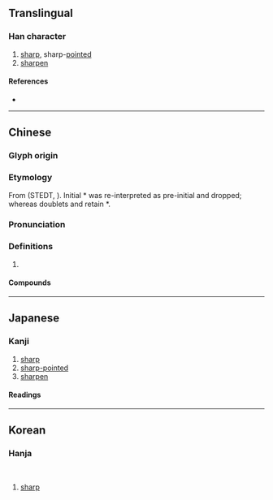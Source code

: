 {{character info}}
==Translingual==

===Han character===
{{Han char|rn=18|rad=刀|as=08|sn=10|four=92800|canj=FFLN|ids=⿰炎刂}}

# [[sharp]], sharp-[[point]]ed
# [[sharpen]]

====References====
* {{Han ref|kx=0141.320|dkj=02059|dj=0321.110|hdz=10346.010|uh=5261|ud=21089|bh=D0E6|bd=53478}}

----

==Chinese==
{{zh-forms}}

===Glyph origin===
{{Han etym}}

===Etymology===
From {{inh|zh|sit-pro|*s-rjam||sharp}} (STEDT, {{zh-ref|Schuessler, 2007}}). Initial *{{IPAfont|r-}} was re-interpreted as pre-initial and dropped; whereas doublets {{och-l|磏|tr=*r(i)am|whetstone}} and {{och-l|鐮|sickle}} retain *{{IPAfont|r-}}.

===Pronunciation===
{{zh-pron
|m=shàn,yǎn
|c=sim6,jim5
|mc=y
|oc=y
|cat=
}}

===Definitions===
{{zh-hanzi}}

# {{rfdef|zh}}

====Compounds====
{{zh-der|剡溪|剡剡|剡牘}}

----

==Japanese==

===Kanji===
{{ja-kanji|grade=|rs=刀08}}

# [[sharp]]
# [[sharp-pointed]]
# [[sharpen]]

====Readings====
{{ja-readings|on=えん,せん,ぜん|kun=するどい,そるどくする,けずる}}

----

==Korean==

===Hanja===
{{ko-hanja|섬}}<br>{{ko-hanja|염}}

# [[sharp]]